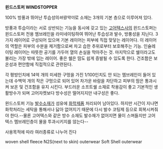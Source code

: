 '''윈드스토퍼 WINDSTOPPER'''

100% 방풍과 뛰어난 투습성의''바람막이''로 소재는 3개의 기본 층으로 이루어져 있다.

방풍과 투습이라는 서로 상반되는 기능을 동시에 갖고 있는 [[고어텍스]]사의 윈드스토퍼는 윈드스토퍼 전용 멤브레인을 라미네이팅하여 뛰어난 투습성과 발수, 방풍성을 지닌다. 3가지 레이어로 구성되어 있으며 기본 레이어는 피부에 직접 맞닿는 레이어다. 이 레이어의 역할은 피부의 수분을 제거함으로써 차고 습한 추위로부터 보호해주는 기능. 인슐레이팅 레이어는 따뜻한 공기를 가두어 열의 손실을 막아주는 것. 마지막으로 쉘이라고도 불리는 가장 밖에 입는 레이어. 좋은 쉘은 땀도 쉽게 증발될 수 있도록 한다. 건조함은 보온성과 편안함에 직접적으로 관련된다. 

각 평방인치에 14억 개의 미세한 구멍을 가진 1/100인치도 안 되는 멤브레인이 들어 있는데 수백억 개의 작은 구멍으로 되어 있어 차가운 바람을 차단하고 피부의 땀은 통과시켜 보온 및 건조함을 유지 시킨다. 부드러운 소프트쉘 소재로 착용감이 좋고 기본적인 생활방수가 되며 고어자켓보다 방수성은 떨어지지만 내구성은 좋다.

윈드스토퍼 기능
[[발수소재]]가 섬유에 [[화학]]제품 처리되어 남아있다. 하지만 시간이 지나면 화학처리는 세탁을 통해서나 닳아 없어지기 때문에 다시 발수 코팅제 등으로 회복시켜줘야 한다.--물론 고어텍스와 같은 방수 소재도 발수재가 없어지면 물이 스며들지만 고어텍스 멤브레인층이 물을 투과시키지를 않는다--

사용목적에 따라 여러종류로 나누어 진다

woven shell
fleece
N2S(next to skin) outerwear
Soft Shell outerwear
